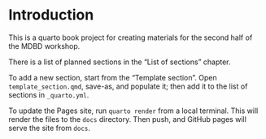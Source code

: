 # Introduction

This is a quarto book project for creating materials for the second half of the MDBD workshop.

There is a list of planned sections in the "List of sections" chapter.

To add a new section, start from the "Template section". Open `template_section.qmd`, save-as, and populate it; then add it to the list of sections in `_quarto.yml`.

To update the Pages site, run `quarto render` from a local terminal. This will render the files to the `docs` directory. Then push, and GitHub pages will serve the site from `docs`. 
